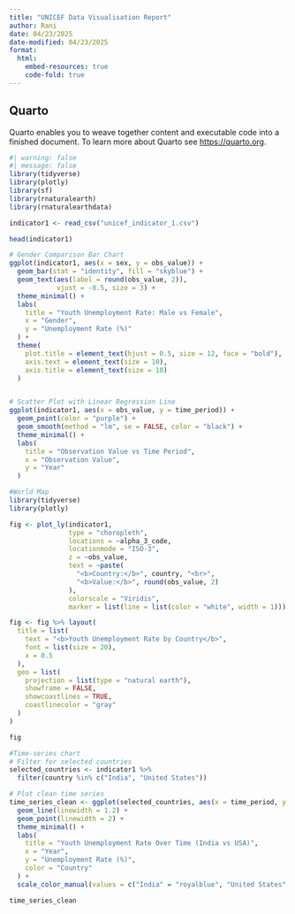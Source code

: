 ```yaml
---
title: "UNICEF Data Visualisation Report"
author: Rani
date: 04/23/2025
date-modified: 04/23/2025
format:
  html:
    embed-resources: true
    code-fold: true
---
```


## Quarto

Quarto enables you to weave together content and executable code into a finished document. To learn more about Quarto see <https://quarto.org>.

```r

#| warning: false
#| message: false
library(tidyverse)
library(plotly)
library(sf)
library(rnaturalearth)
library(rnaturalearthdata)

indicator1 <- read_csv("unicef_indicator_1.csv")

head(indicator1)

# Gender Comparison Bar Chart
ggplot(indicator1, aes(x = sex, y = obs_value)) +
  geom_bar(stat = "identity", fill = "skyblue") +
  geom_text(aes(label = round(obs_value, 2)), 
            vjust = -0.5, size = 3) +
  theme_minimal() +
  labs(
    title = "Youth Unemployment Rate: Male vs Female",
    x = "Gender",
    y = "Unemployment Rate (%)"
  ) +
  theme(
    plot.title = element_text(hjust = 0.5, size = 12, face = "bold"),
    axis.text = element_text(size = 10),
    axis.title = element_text(size = 10)
  )


# Scatter Plot with Linear Regression Line
ggplot(indicator1, aes(x = obs_value, y = time_period)) +
  geom_point(color = "purple") +
  geom_smooth(method = "lm", se = FALSE, color = "black") +
  theme_minimal() +
  labs(
    title = "Observation Value vs Time Period",
    x = "Observation Value",
    y = "Year"
  )

#World Map
library(tidyverse)
library(plotly)

fig <- plot_ly(indicator1,
               type = "choropleth",
               locations = ~alpha_3_code,
               locationmode = "ISO-3",
               z = ~obs_value,
               text = ~paste(
                 "<b>Country:</b>", country, "<br>",
                 "<b>Value:</b>", round(obs_value, 2)
               ),
               colorscale = "Viridis",
               marker = list(line = list(color = "white", width = 1)))

fig <- fig %>% layout(
  title = list(
    text = "<b>Youth Unemployment Rate by Country</b>",
    font = list(size = 20),
    x = 0.5
  ),
  geo = list(
    projection = list(type = "natural earth"),
    showframe = FALSE,
    showcoastlines = TRUE,
    coastlinecolor = "gray"
  )
)

fig

#Time-series chart
# Filter for selected countries
selected_countries <- indicator1 %>%
  filter(country %in% c("India", "United States"))

# Plot clean time series
time_series_clean <- ggplot(selected_countries, aes(x = time_period, y = obs_value, color = country)) +
  geom_line(linewidth = 1.2) +
  geom_point(linewidth = 2) +
  theme_minimal() +
  labs(
    title = "Youth Unemployment Rate Over Time (India vs USA)",
    x = "Year",
    y = "Unemployment Rate (%)",
    color = "Country"
  ) +
  scale_color_manual(values = c("India" = "royalblue", "United States" = "firebrick"))

time_series_clean
```
